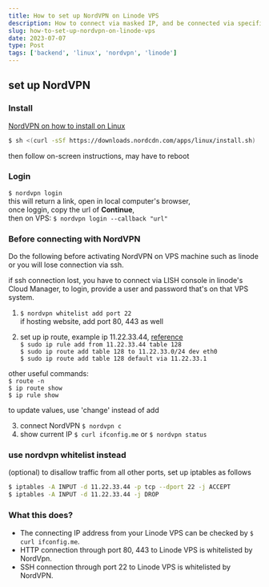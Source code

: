 ```yaml
---
title: How to set up NordVPN on Linode VPS
description: How to connect via masked IP, and be connected via specific ports using NordVPN on Linode 
slug: how-to-set-up-nordvpn-on-linode-vps
date: 2023-07-07
type: Post
tags: ['backend', 'linux', 'nordvpn', 'linode']
---
```


## set up NordVPN
### Install
[NordVPN on how to install on Linux](https://support.nordvpn.com/Connectivity/Linux/1325531132/Installing-and-using-NordVPN-on-Debian-Ubuntu-Raspberry-Pi-Elementary-OS-and-Linux-Mint.htm)

```bash
$ sh <(curl -sSf https://downloads.nordcdn.com/apps/linux/install.sh)
```
then follow on-screen instructions, may have to reboot

### Login
`$ nordvpn login`\
this will return a link, open in local computer's browser,\
once loggin, copy the url of **Continue**,\
then on VPS: `$ nordvpn login --callback "url"`

### Before connecting with NordVPN
Do the following before activating NordVPN on VPS machine such as linode or you will lose connection via ssh.

if ssh connection lost, you have to connect via LISH console in linode's Cloud Manager, to login, provide a user and password that's on that VPS system.
1. `$ nordvpn whitelist add port 22`   
  if hosting website, add port 80, 443 as well

2. set up ip route, example ip 11.22.33.44, [reference](https://www.linode.com/community/questions/7381/openvpn-client-connected-to-a-server-while-listening-to-ssh)\
`$ sudo ip rule add from 11.22.33.44 table 128`\
`$ sudo ip route add table 128 to 11.22.33.0/24 dev eth0`\
`$ sudo ip route add table 128 default via 11.22.33.1`

other useful commands:\
`$ route -n`\
`$ ip route show` \
`$ ip rule show`

to update values, use 'change' instead of add

3. connect NordVPN `$ nordvpn c`
4. show current IP `$ curl ifconfig.me` or `$ nordvpn status`

### use nordvpn whitelist instead
(optional) to disallow traffic from all other ports, set up iptables as follows
```bash
$ iptables -A INPUT -d 11.22.33.44 -p tcp --dport 22 -j ACCEPT
$ iptables -A INPUT -d 11.22.33.44 -j DROP
```

### What this does?
- The connecting IP address from your Linode VPS can be checked by `$ curl ifconfig.me`.
- HTTP connection through port 80, 443 to Linode VPS is whitelisted by NordVpn.
- SSH connection through port 22 to Linode VPS is whitelisted by NordVPN.